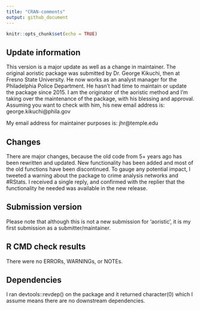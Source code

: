 ```yaml
---
title: "CRAN-comments"
output: github_document
---
```


```r
knitr::opts_chunk$set(echo = TRUE)
```

## Update information

This version is a major update as well as a change in maintainer. The original aoristic package was submitted by Dr. George Kikuchi, then at Fresno State University. He now works as an analyst manager for the Philadelphia Police Department. He hasn't had time to maintain or update the package since 2015. I am the originator of the aoristic method and I'm taking over the maintenance of the package, with his blessing and approval. Assuming you want to check with him, his new email address is:
george.kikuchi@phila.gov

My email address for maintainer purposes is: jhr@temple.edu

## Changes

There are major changes, because the old code from 5+ years ago has been rewritten and updated. New functionality has been added and most of the old functions have been discontinued. To gauge any potential impact, I tweeted a warning about the package to crime analysis networks and #RStats. I received a single reply, and confirmed with the replier that the functionality he needed was available in the new release. 

## Submission version

Please note that although this is not a new submission for 'aoristic', it is my first submission as a submitter/maintainer. 

## R CMD check results
There were no ERRORs, WARNINGs, or NOTEs. 


## Dependencies
I ran devtools::revdep() on the package and it returned character(0) which I assume means there are no downstream dependencies. 

